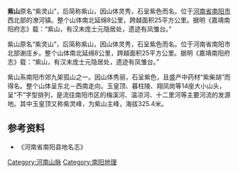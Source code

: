 '''紫山'''原名“紫灵山”，后简称紫山，因山体灵秀，石呈紫色而名。位于[[河南省|河南省]][[南阳市|南阳市]]西北部的潦河镇。整个山体南北延绵8公里，跨越面积25平方公里。据明《嘉靖南阳府志》载：“紫山，有汉末庞士元隐居处，遗迹有凤雏台。”

紫山原名“紫灵山”，后简称紫山，因山体灵秀，石呈紫色而名。位于河南省南阳市北部谢庄乡。整个山体南北延绵8公里，跨越面积25平方公里。据明《嘉靖南阳府志》载：“紫山，有汉末庞士元隐居处，遗迹有凤雏台。”

紫山系南阳市郊九架孤山之一。因山体秀丽，石呈紫色，且盛产中药材“紫柴胡”而得名。整个山体呈东北－西南走向。玉皇顶、暮柱陵、翔凤岗等14座大小山头，呈“不”字型排列，是流往南阳市区的梅溪河、温凉河、十二里河等主要河流的发源地。其中玉皇顶又称紫灵峰，为紫山主峰，海拔325.4米。

==参考资料==
*《河南省南阳县地名志》

[[Category:河南山脉|Category:河南山脉]]
[[Category:南阳地理|Category:南阳地理]]